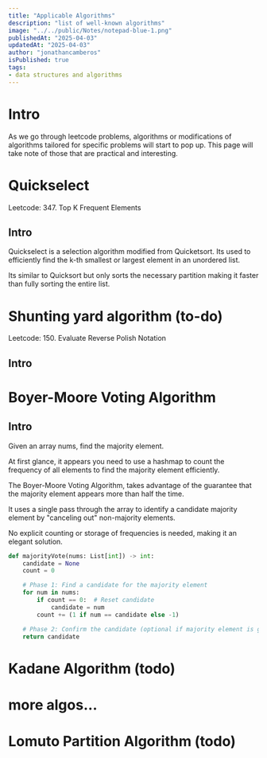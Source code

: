 ```yaml
---
title: "Applicable Algorithms"
description: "list of well-known algorithms"
image: "../../public/Notes/notepad-blue-1.png"
publishedAt: "2025-04-03"
updatedAt: "2025-04-03" 
author: "jonathancamberos"
isPublished: true
tags: 
- data structures and algorithms
---
```


# Intro

As we go through leetcode problems, algorithms or modifications of algorithms
tailored for specific problems will start to pop up. 
This page will take note of those that are practical and interesting.


# Quickselect

Leetcode: 347. Top K Frequent Elements

## Intro
Quickselect is a selection algorithm modified from Quicketsort. 
Its used to efficiently find the k-th smallest or largest element in an unordered list.

Its similar to Quicksort but only sorts the necessary partition
making it faster than fully sorting the entire list.


# Shunting yard algorithm (to-do)

Leetcode: 150. Evaluate Reverse Polish Notation

## Intro


# Boyer-Moore Voting Algorithm

## Intro 
Given an array nums, find the majority element.

At first glance, it appears you need to use a hashmap to count the frequency of all elements to find the majority element efficiently.

The Boyer-Moore Voting Algorithm,
takes advantage of the guarantee that the majority element appears more than half the time.

It uses a single pass through the array to identify a candidate majority element by "canceling out" non-majority elements.

No explicit counting or storage of frequencies is needed, making it an elegant solution.

```python
def majorityVote(nums: List[int]) -> int:
    candidate = None
    count = 0

    # Phase 1: Find a candidate for the majority element
    for num in nums:
        if count == 0:  # Reset candidate
            candidate = num
        count += (1 if num == candidate else -1)

    # Phase 2: Confirm the candidate (optional if majority element is guaranteed)
    return candidate
```


# Kadane Algorithm (todo)

# more algos...


# Lomuto Partition Algorithm (todo)